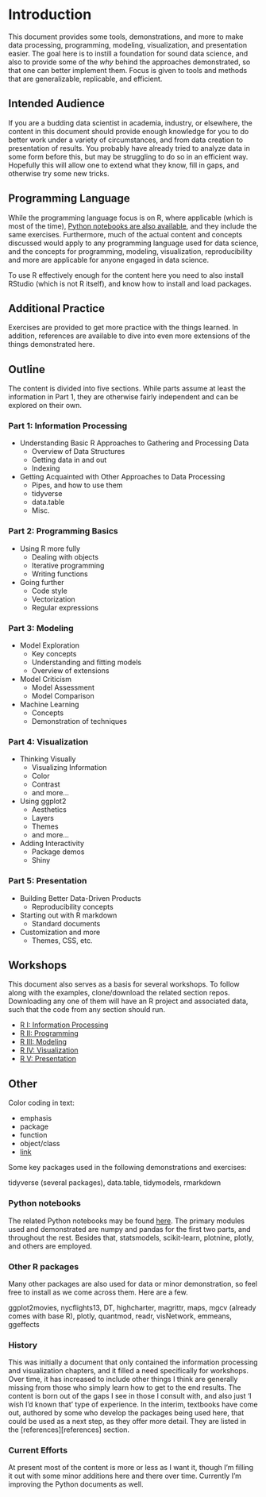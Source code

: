 # Introduction {-}

This document provides some tools, demonstrations, and more to make data processing, programming, modeling, visualization, and presentation easier.  The goal here is to instill a foundation for sound data science, and also to provide some of the *why* behind the approaches demonstrated, so that one can better implement them.  Focus is given to tools and methods that are generalizable, replicable, and efficient. 


## Intended Audience

If you are a budding data scientist in academia, industry, or elsewhere, the content in this document should provide enough knowledge for you to do better work under a variety of circumstances, and from data creation to presentation of results.  You probably have already tried to analyze data in some form before this, but may be struggling to do so in an efficient way.  Hopefully this will allow one to extend what they know, fill in gaps, and otherwise try some new tricks.


## Programming Language

While the programming language focus is on R, where applicable (which is most of the time), [Python notebooks are also available](https://github.com/m-clark/data-processing-and-visualization/tree/master/jupyter_notebooks), and they include the same exercises. Furthermore, much of the actual content and concepts discussed would apply to any programming language used for data science, and the concepts for programming, modeling, visualization, reproducibility and more are applicable for anyone engaged in data science.  

To use R effectively enough for the content here you need to also install RStudio (which is not R itself), and know how to install and load packages.


## Additional Practice

Exercises are provided to get more practice with the things learned. In addition, references are available to dive into even more extensions of the things demonstrated here.



## Outline

The content is divided into five sections. While parts assume at least the information in Part 1, they are otherwise fairly independent and can be explored on their own.


### Part 1: Information Processing

-  Understanding Basic R Approaches to Gathering and Processing Data
    - Overview of Data Structures
    - Getting data in and out
    - Indexing

-   Getting Acquainted with Other Approaches to Data Processing
    - Pipes, and how to use them
    - tidyverse
    - data.table
    - Misc.

### Part 2: Programming Basics

-  Using R more fully
    - Dealing with objects
    - Iterative programming
    - Writing functions

-  Going further
    - Code style
    - Vectorization 
    - Regular expressions


### Part 3: Modeling

-  Model Exploration
    - Key concepts
    - Understanding and fitting models
    - Overview of extensions

-  Model Criticism
    - Model Assessment
    - Model Comparison

-  Machine Learning 
    - Concepts
    - Demonstration of techniques


### Part 4: Visualization

-  Thinking Visually
    - Visualizing Information
    - Color
    - Contrast
    - and more...

-  Using ggplot2
    - Aesthetics
    - Layers
    - Themes
    - and more...

-  Adding Interactivity
    - Package demos
    - Shiny


### Part 5: Presentation

- Building Better Data-Driven Products
    - Reproducibility concepts
- Starting out with R markdown
    - Standard documents
- Customization and more
    - Themes, CSS, etc.



## Workshops

This document also serves as a basis for several workshops. To follow along with the examples, clone/download the related section repos.  Downloading any one of them will have an R project and associated data, such that the code from any section should run.

- [R I: Information Processing](https://github.com/m-clark/R-I-Basics)
- [R II: Programming](https://github.com/m-clark/R-II-Programming)
- [R III: Modeling](https://github.com/m-clark/R-III-Modeling)
- [R IV: Visualization](https://github.com/m-clark/R-IV-Visualization)
- [R V: Presentation](https://github.com/m-clark/R-V-Presentation)



## Other

Color coding in text:

- <span class="emph">emphasis</span>
- <span class="pack">package</span>
- <span class="func">function</span>
- <span class="objclass">object/class</span>
- [link]()

Some key packages used in the following demonstrations and exercises:

<span class="pack">tidyverse</span> (several packages), <span class="pack">data.table</span>, <span class="pack">tidymodels</span>, <span class="pack">rmarkdown</span>

### Python notebooks

The related Python notebooks may be found [here](https://github.com/m-clark/data-processing-and-visualization/tree/master/jupyter_notebooks).  The primary modules used and demonstrated are <span class="pack" style = "">numpy</span> and <span class="pack" style = "">pandas</span> for the first two parts, and throughout the rest. Besides that, <span class="pack" style = "">statsmodels</span>, <span class="pack" style = "">scikit-learn</span>, <span class="pack" style = "">plotnine</span>, <span class="pack" style = "">plotly</span>, and others are employed.


### Other R packages

Many other packages are also used for data or minor demonstration, so feel free to install as we come across them. Here are a few.

 <span class="pack">ggplot2movies</span>, <span class="pack">nycflights13</span>, <span class="pack">DT</span>, <span class="pack">highcharter</span>, <span class="pack">magrittr</span>, <span class="pack">maps</span>, <span class="pack">mgcv</span> (already comes with base R), <span class="pack">plotly</span>, <span class="pack">quantmod</span>, <span class="pack">readr</span>, <span class="pack">visNetwork</span>, <span class="pack">emmeans</span>, <span class="pack">ggeffects</span>

### History

This was initially a document that only contained the information processing and visualization chapters, and it filled a need specifically for workshops. Over time, it has increased to include other things I think are generally missing from those who simply learn how to get to the end results.  The content is born out of the gaps I see in those I consult with, and also just 'I wish I'd known that' type of experience.  In the interim, textbooks have come out, authored by some who develop the packages being used here, that could be used as a next step, as they offer more detail.  They are listed in the [references][references] section.

### Current Efforts

At present most of the content is more or less as I want it, though I'm filling it out with some minor additions here and there over time.  Currently I'm improving the Python documents as well.